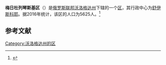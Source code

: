 {{Infobox Settlement
| official_name = 梅日杜列琴斯基区
| native_name = Междуреченский район
| image_flag =  Flag of Mezhdurechensky rayon (Vologda oblast).png
| image_shield =  Gerb-Mezhdurechensky-region.gif
| image_map =  Location of Mezhdurechensky District (Vologda Oblast).svg
| settlement_type = [[区_(苏联)|区]]
| subdivision_type = [[国家|国家]]
| subdivision_type1 = [[州_(俄罗斯)|州]]
| subdivision_name = {{RUS}}
| subdivision_name1 = [[沃洛格达州|沃洛格达州]]
| seat_type = 行政中心
| seat = [[舒伊斯科耶|舒伊斯科耶]]
| population_as_of=2016
| population_footnotes = <ref name=stat />
| population_total = 5625
| timezone = [[莫斯科时间|MSK]]
| utc_offset = +3
}}
'''梅日杜列琴斯基区'''（{{lang-ru|Междуреченский район}}）是[[俄罗斯联邦|俄罗斯联邦]][[沃洛格达州|沃洛格达州]]下辖的一个[[区_(苏联)|区]]，其行政中心为[[舒伊斯科耶|舒伊斯科耶]]。据2016年统计，该区的人口为5625人。<ref name=stat>{{cite web | url = http://www.gks.ru/free_doc/doc_2016/bul_dr/mun_obr2016.rar | title = Численность населения Российской Федерации по муниципальным образованиям на 1 января 2016 года | language = ru | accessdate = 2016-12-21 | archive-date = 2019-05-13 | archive-url = https://web.archive.org/web/20190513150350/http://www.gks.ru/free_doc/doc_2016/bul_dr/mun_obr2016.rar | dead-url = no }}</ref>

== 参考文献 ==
{{reflist}}

{{Russia-stub}}

[[Category:沃洛格达州的区|Category:沃洛格达州的区]]